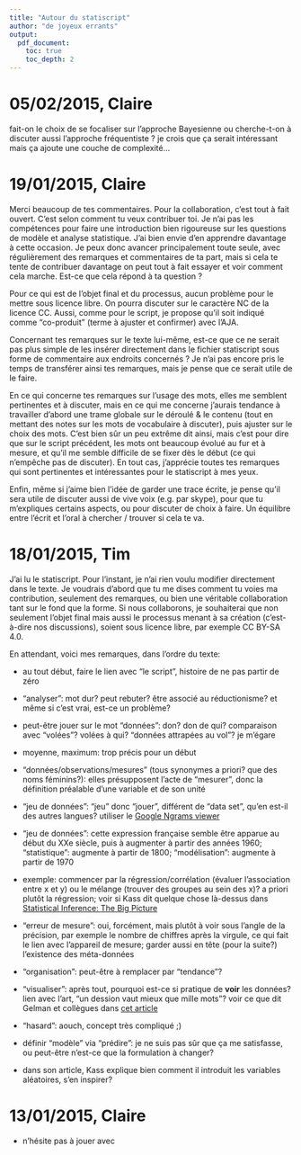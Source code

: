 ```yaml
---
title: "Autour du statiscript"
author: "de joyeux errants"
output:
  pdf_document:
    toc: true
    toc_depth: 2
---
```

# 05/02/2015, Claire

fait-on le choix de se focaliser sur l'approche Bayesienne ou cherche-t-on à discuter aussi l'approche fréquentiste ?
je crois que ça serait intéressant mais ça ajoute une couche de complexité...

# 19/01/2015, Claire

Merci beaucoup de tes commentaires.
Pour la collaboration, c'est tout à fait ouvert. C'est selon comment tu veux contribuer toi. 
Je n'ai pas les compétences pour faire une introduction bien rigoureuse sur les questions de modèle et analyse statistique. J'ai bien envie d'en apprendre davantage à cette occasion.
Je peux donc avancer principalement toute seule, avec régulièrement des remarques et commentaires de ta part, mais si cela te tente de contribuer davantage on peut tout à fait essayer et voir comment cela marche.
Est-ce que cela répond à ta question ?

Pour ce qui est de l'objet final et du processus, aucun problème pour le mettre sous licence libre. On pourra discuter sur le caractère NC de la licence CC.
Aussi, comme pour le script, je propose qu'il soit indiqué comme "co-produit" (terme à ajuster et confirmer) avec l'AJA.

Concernant tes remarques sur le texte lui-même, est-ce que ce ne serait pas plus simple de les insérer directement dans le fichier statiscript sous forme de commentaire aux endroits concernés ?
Je n'ai pas encore pris le temps de transférer ainsi tes remarques, mais je pense que ce serait utile de le faire.

En ce qui concerne tes remarques sur l'usage des mots, elles me semblent pertinentes et à discuter, mais en ce qui me concerne j'aurais tendance à travailler d'abord une trame globale sur le déroulé & le contenu (tout en mettant des notes sur les mots de vocabulaire à discuter), puis ajuster sur le choix des mots. C'est bien sûr un peu extrême dit ainsi, mais c'est pour dire que sur le script précédent, les mots ont beaucoup évolué au fur et à mesure, et qu'il me semble difficile de se fixer dès le début (ce qui n'empêche pas de discuter).
En tout cas, j'apprécie toutes tes remarques qui sont pertinentes et intéressantes pour le statiscript à mes yeux.

Enfin, même si j'aime bien l'idée de garder une trace écrite, je pense qu'il sera utile de discuter aussi de vive voix (e.g. par skype), pour que tu m'expliques certains aspects, ou pour discuter de choix à faire.
Un équilibre entre l'écrit et l'oral à chercher / trouver si cela te va.



# 18/01/2015, Tim

J'ai lu le statiscript.
Pour l'instant, je n'ai rien voulu modifier directement dans le texte.
Je voudrais d'abord que tu me dises comment tu voies ma contribution, seulement des remarques, ou bien une véritable collaboration tant sur le fond que la forme.
Si nous collaborons, je souhaiterai que non seulement l'objet final mais aussi le processus menant à sa création (c'est-à-dire nos discussions), soient sous licence libre, par exemple CC BY-SA 4.0.


En attendant, voici mes remarques, dans l'ordre du texte:

* au tout début, faire le lien avec "le script", histoire de ne pas partir de zéro

* "analyser": mot dur? peut rebuter? être associé au réductionisme? et même si c'est vrai, est-ce un problème?

* peut-être jouer sur le mot "données": don? don de qui? comparaison avec "volées"? volées à qui? "données attrapées au vol"? je m'égare

* moyenne, maximum: trop précis pour un début

* "données/observations/mesures" (tous synonymes a priori? que des noms féminins?): elles présupposent l'acte de "mesurer", donc la définition préalable d'une variable et de son unité

* "jeu de données": "jeu" donc "jouer", différent de "data set", qu'en est-il des autres langues? utiliser le [Google Ngrams viewer](https://books.google.com/ngrams)

* "jeu de données": cette expression française semble être apparue au début du XXe siècle, puis à augmenter à partir des années 1960; "statistique": augmente à partir de 1800; "modélisation": augmente à partir de 1970

* exemple: commencer par la régression/corrélation (évaluer l'association entre x et y) ou le mélange (trouver des groupes au sein des x)? a priori plutôt la régression; voir si Kass dit quelque chose là-dessus dans [Statistical Inference: The Big Picture](http://www.citeulike.org/user/timflutre/article/9853855)

* "erreur de mesure": oui, forcément, mais plutôt à voir sous l'angle de la précision, par exemple le nombre de chiffres après la virgule, ce qui fait le lien avec l'appareil de mesure; garder aussi en tête (pour la suite?) l'existence des méta-données

* "organisation": peut-être à remplacer par "tendance"?

* "visualiser": après tout, pourquoi est-ce si pratique de **voir** les données? lien avec l'art, "un dession vaut mieux que mille mots"? voir ce que dit Gelman et collègues dans [cet article](http://www.citeulike.org/user/timflutre/article/8530579)

* "hasard": aouch, concept très compliqué ;)

* définir "modèle" via "prédire": je ne suis pas sûr que ça me satisfasse, ou peut-être n'est-ce que la formulation à changer?

* dans son article, Kass explique bien comment il introduit les variables aléatoires, s'en inspirer?


# 13/01/2015, Claire

* n’hésite pas à jouer avec
